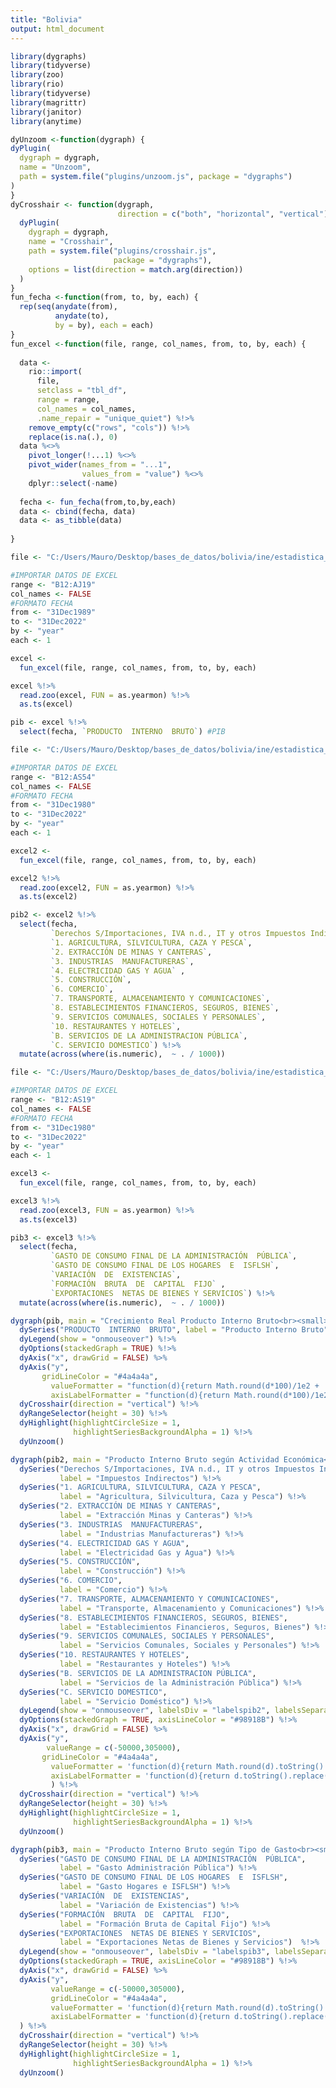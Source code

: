 ```yaml
---
title: "Bolivia"
output: html_document
---
```


```r
library(dygraphs)
library(tidyverse)
library(zoo)
library(rio)
library(tidyverse)
library(magrittr)
library(janitor)
library(anytime)

dyUnzoom <-function(dygraph) {
dyPlugin(
  dygraph = dygraph,
  name = "Unzoom",
  path = system.file("plugins/unzoom.js", package = "dygraphs")
)
}
dyCrosshair <- function(dygraph, 
                        direction = c("both", "horizontal", "vertical")) {
  dyPlugin(
    dygraph = dygraph,
    name = "Crosshair",
    path = system.file("plugins/crosshair.js", 
                       package = "dygraphs"),
    options = list(direction = match.arg(direction))
  )
}
fun_fecha <-function(from, to, by, each) {
  rep(seq(anydate(from),
          anydate(to),
          by = by), each = each)
}
fun_excel <-function(file, range, col_names, from, to, by, each) {
  
  data <- 
    rio::import(
      file,
      setclass = "tbl_df",
      range = range,
      col_names = col_names,
      .name_repair = "unique_quiet") %!>%
    remove_empty(c("rows", "cols")) %!>%
    replace(is.na(.), 0)
  data %<>%
    pivot_longer(!...1) %<>%
    pivot_wider(names_from = "...1",
                values_from = "value") %<>%
    dplyr::select(-name)
  
  fecha <- fun_fecha(from,to,by,each)
  data <- cbind(fecha, data) 
  data <- as_tibble(data)
  
}

file <- "C:/Users/Mauro/Desktop/bases_de_datos/bolivia/ine/estadistica_economica/cuentas_nacionales/pib_anual/oferta_final_demanda_final/03.01.02.xlsx"

#IMPORTAR DATOS DE EXCEL
range <- "B12:AJ19"
col_names <- FALSE
#FORMATO FECHA
from <- "31Dec1989"
to <- "31Dec2022"
by <- "year"
each <- 1

excel <- 
  fun_excel(file, range, col_names, from, to, by, each)

excel %!>% 
  read.zoo(excel, FUN = as.yearmon) %!>% 
  as.ts(excel)

pib <- excel %!>% 
  select(fecha, `PRODUCTO  INTERNO  BRUTO`) #PIB

file <- "C:/Users/Mauro/Desktop/bases_de_datos/bolivia/ine/estadistica_economica/cuentas_nacionales/pib_anual/serie_historica_pib/06.01.02.xlsx"

#IMPORTAR DATOS DE EXCEL
range <- "B12:AS54"
col_names <- FALSE
#FORMATO FECHA
from <- "31Dec1980"
to <- "31Dec2022"
by <- "year"
each <- 1

excel2 <- 
  fun_excel(file, range, col_names, from, to, by, each)

excel2 %!>% 
  read.zoo(excel2, FUN = as.yearmon) %!>% 
  as.ts(excel2)

pib2 <- excel2 %!>% 
  select(fecha, 
         `Derechos S/Importaciones, IVA n.d., IT y otros Impuestos Indirectos`,
         `1. AGRICULTURA, SILVICULTURA, CAZA Y PESCA`,
         `2. EXTRACCIÓN DE MINAS Y CANTERAS`, 
         `3. INDUSTRIAS  MANUFACTURERAS`, 
         `4. ELECTRICIDAD GAS Y AGUA` ,
         `5. CONSTRUCCIÓN`,
         `6. COMERCIO`,
         `7. TRANSPORTE, ALMACENAMIENTO Y COMUNICACIONES`,
         `8. ESTABLECIMIENTOS FINANCIEROS, SEGUROS, BIENES`,
         `9. SERVICIOS COMUNALES, SOCIALES Y PERSONALES`,
         `10. RESTAURANTES Y HOTELES`,
         `B. SERVICIOS DE LA ADMINISTRACION PÚBLICA`,
         `C. SERVICIO DOMESTICO`) %!>% 
  mutate(across(where(is.numeric),  ~ . / 1000))

file <- "C:/Users/Mauro/Desktop/bases_de_datos/bolivia/ine/estadistica_economica/cuentas_nacionales/pib_anual/serie_historica_pib/06.01.04.xlsx"

#IMPORTAR DATOS DE EXCEL
range <- "B12:AS19"
col_names <- FALSE
#FORMATO FECHA
from <- "31Dec1980"
to <- "31Dec2022"
by <- "year"
each <- 1

excel3 <- 
  fun_excel(file, range, col_names, from, to, by, each)

excel3 %!>% 
  read.zoo(excel3, FUN = as.yearmon) %!>% 
  as.ts(excel3)

pib3 <- excel3 %!>% 
  select(fecha, 
         `GASTO DE CONSUMO FINAL DE LA ADMINISTRACIÓN  PÚBLICA`,
         `GASTO DE CONSUMO FINAL DE LOS HOGARES  E  ISFLSH`, 
         `VARIACIÓN  DE  EXISTENCIAS`, 
         `FORMACIÓN  BRUTA  DE  CAPITAL  FIJO` ,
         `EXPORTACIONES  NETAS DE BIENES Y SERVICIOS`) %!>% 
  mutate(across(where(is.numeric),  ~ . / 1000))

```

<div class="row">
```r

dygraph(pib, main = "Crecimiento Real Producto Interno Bruto<br><small>En Porcentaje (%)</small>") %!>% 
  dySeries("PRODUCTO  INTERNO  BRUTO", label = "Producto Interno Bruto") %!>% 
  dyLegend(show = "onmouseover") %!>% 
  dyOptions(stackedGraph = TRUE) %!>%
  dyAxis("x", drawGrid = FALSE) %>%
  dyAxis("y",
       gridLineColor = "#4a4a4a",
         valueFormatter = "function(d){return Math.round(d*100)/1e2 + '%'}",
         axisLabelFormatter = "function(d){return Math.round(d*100)/1e2 + '%'}") %!>% 
  dyCrosshair(direction = "vertical") %!>% 
  dyRangeSelector(height = 30) %!>% 
  dyHighlight(highlightCircleSize = 1,
              highlightSeriesBackgroundAlpha = 1) %!>% 
  dyUnzoom()
```
</div>

<div class="row">
<div class="col-lg-6">
```r

dygraph(pib2, main = "Producto Interno Bruto según Actividad Económica<br><small>(En Millones de Bs)</small>") %!>% 
  dySeries("Derechos S/Importaciones, IVA n.d., IT y otros Impuestos Indirectos", 
           label = "Impuestos Indirectos") %!>% 
  dySeries("1. AGRICULTURA, SILVICULTURA, CAZA Y PESCA", 
           label = "Agricultura, Silvicultura, Caza y Pesca") %!>% 
  dySeries("2. EXTRACCIÓN DE MINAS Y CANTERAS", 
           label = "Extracción Minas y Canteras") %!>% 
  dySeries("3. INDUSTRIAS  MANUFACTURERAS", 
           label = "Industrias Manufactureras") %!>% 
  dySeries("4. ELECTRICIDAD GAS Y AGUA", 
           label = "Electricidad Gas y Agua") %!>% 
  dySeries("5. CONSTRUCCIÓN", 
           label = "Construcción") %!>% 
  dySeries("6. COMERCIO", 
           label = "Comercio") %!>% 
  dySeries("7. TRANSPORTE, ALMACENAMIENTO Y COMUNICACIONES", 
           label = "Transporte, Almacenamiento y Comunicaciones") %!>% 
  dySeries("8. ESTABLECIMIENTOS FINANCIEROS, SEGUROS, BIENES", 
           label = "Establecimientos Financieros, Seguros, Bienes") %!>% 
  dySeries("9. SERVICIOS COMUNALES, SOCIALES Y PERSONALES", 
           label = "Servicios Comunales, Sociales y Personales") %!>% 
  dySeries("10. RESTAURANTES Y HOTELES", 
           label = "Restaurantes y Hoteles") %!>% 
  dySeries("B. SERVICIOS DE LA ADMINISTRACION PÚBLICA", 
           label = "Servicios de la Administración Pública") %!>% 
  dySeries("C. SERVICIO DOMESTICO", 
           label = "Servicio Doméstico") %!>% 
  dyLegend(show = "onmouseover", labelsDiv = "labelspib2", labelsSeparateLines = TRUE) %!>% 
  dyOptions(stackedGraph = TRUE, axisLineColor = "#98918B") %!>%
  dyAxis("x", drawGrid = FALSE) %>%
  dyAxis("y",
        valueRange = c(-50000,305000),
       gridLineColor = "#4a4a4a",
         valueFormatter = 'function(d){return Math.round(d).toString().replace(/\\B(?=(\\d{3})+(?!\\d))/g, ",");}',
         axisLabelFormatter = 'function(d){return d.toString().replace(/\\B(?=(\\d{3})+(?!\\d))/g, ",");}'
         ) %!>% 
  dyCrosshair(direction = "vertical") %!>% 
  dyRangeSelector(height = 30) %!>% 
  dyHighlight(highlightCircleSize = 1,
              highlightSeriesBackgroundAlpha = 1) %!>% 
  dyUnzoom()
```
<div id="labelspib2"></div>
</div>
<div class="col-lg-6">
```r

dygraph(pib3, main = "Producto Interno Bruto según Tipo de Gasto<br><small>(En Millones de Bs)</small>") %!>% 
  dySeries("GASTO DE CONSUMO FINAL DE LA ADMINISTRACIÓN  PÚBLICA", 
           label = "Gasto Administración Pública") %!>% 
  dySeries("GASTO DE CONSUMO FINAL DE LOS HOGARES  E  ISFLSH", 
           label = "Gasto Hogares e ISFLSH") %!>% 
  dySeries("VARIACIÓN  DE  EXISTENCIAS", 
           label = "Variación de Existencias") %!>% 
  dySeries("FORMACIÓN  BRUTA  DE  CAPITAL  FIJO", 
           label = "Formación Bruta de Capital Fijo") %!>% 
  dySeries("EXPORTACIONES  NETAS DE BIENES Y SERVICIOS", 
           label = "Exportaciones Netas de Bienes y Servicios")  %!>% 
  dyLegend(show = "onmouseover", labelsDiv = "labelspib3", labelsSeparateLines = TRUE) %!>% 
  dyOptions(stackedGraph = TRUE, axisLineColor = "#98918B") %!>%
  dyAxis("x", drawGrid = FALSE) %>%
  dyAxis("y",
         valueRange = c(-50000,305000),
         gridLineColor = "#4a4a4a",
         valueFormatter = 'function(d){return Math.round(d).toString().replace(/\\B(?=(\\d{3})+(?!\\d))/g, ",");}',
         axisLabelFormatter = 'function(d){return d.toString().replace(/\\B(?=(\\d{3})+(?!\\d))/g, ",");}'
  ) %!>% 
  dyCrosshair(direction = "vertical") %!>% 
  dyRangeSelector(height = 30) %!>% 
  dyHighlight(highlightCircleSize = 1,
              highlightSeriesBackgroundAlpha = 1) %!>% 
  dyUnzoom()
```
<div id="labelspib3"></div>
</div>
</div>
